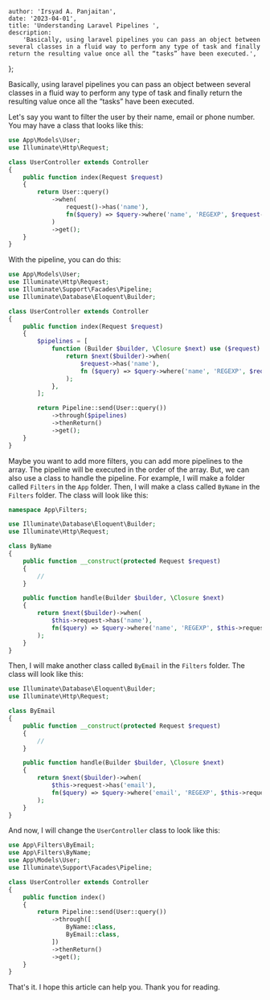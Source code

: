 
    author: 'Irsyad A. Panjaitan',
    date: '2023-04-01',
    title: 'Understanding Laravel Pipelines ',
    description:
        'Basically, using laravel pipelines you can pass an object between several classes in a fluid way to perform any type of task and finally return the resulting value once all the “tasks” have been executed.',
};


Basically, using laravel pipelines you can pass an object between several classes in a fluid way to perform any type of task and finally return the resulting value once all the “tasks” have been executed.

Let's say you want to filter the user by their name, email or phone number. You may have a class that looks like this:
```php
use App\Models\User;
use Illuminate\Http\Request;

class UserController extends Controller
{
    public function index(Request $request)
    {
        return User::query()
            ->when(
                request()->has('name'),
                fn($query) => $query->where('name', 'REGEXP', $request->name)
            )
            ->get();
    }
}
```
With the pipeline, you can do this:
```php
use App\Models\User;
use Illuminate\Http\Request;
use Illuminate\Support\Facades\Pipeline;
use Illuminate\Database\Eloquent\Builder;

class UserController extends Controller
{
    public function index(Request $request)
    {
        $pipelines = [
            function (Builder $builder, \Closure $next) use ($request) {
                return $next($builder)->when(
                    $request->has('name'),
                    fn ($query) => $query->where('name', 'REGEXP', $request->name)
                );
            },
        ];

        return Pipeline::send(User::query())
            ->through($pipelines)
            ->thenReturn()
            ->get();
    }
}
```
Maybe you want to add more filters, you can add more pipelines to the array. The pipeline will be executed in the order of the array. But, we can also use a class to handle the pipeline.
For example, I will make a folder called `Filters` in the `App` folder. Then, I will make a class called `ByName` in the `Filters` folder. The class will look like this:
```php
namespace App\Filters;

use Illuminate\Database\Eloquent\Builder;
use Illuminate\Http\Request;

class ByName
{
    public function __construct(protected Request $request)
    {
        //
    }

    public function handle(Builder $builder, \Closure $next)
    {
        return $next($builder)->when(
            $this->request->has('name'),
            fn($query) => $query->where('name', 'REGEXP', $this->request->name)
        );
    }
}
```
Then, I will make another class called `ByEmail` in the `Filters` folder. The class will look like this:
```php
use Illuminate\Database\Eloquent\Builder;
use Illuminate\Http\Request;

class ByEmail
{
    public function __construct(protected Request $request)
    {
        //
    }

    public function handle(Builder $builder, \Closure $next)
    {
        return $next($builder)->when(
            $this->request->has('email'),
            fn($query) => $query->where('email', 'REGEXP', $this->request->email)
        );
    }
}
```
And now, I will change the `UserController` class to look like this:
```php
use App\Filters\ByEmail;
use App\Filters\ByName;
use App\Models\User;
use Illuminate\Support\Facades\Pipeline;

class UserController extends Controller
{
    public function index()
    {
        return Pipeline::send(User::query())
            ->through([
                ByName::class,
                ByEmail::class,
            ])
            ->thenReturn()
            ->get();
    }
}
```

That's it. I hope this article can help you. Thank you for reading.
